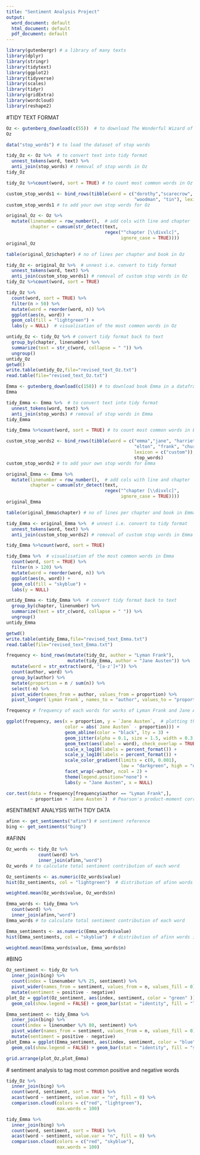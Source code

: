```yaml
---
title: "Sentiment Analysis Project"
output:
  word_document: default
  html_document: default
  pdf_document: default
---
```


```r
library(gutenbergr) # a library of many texts
library(dplyr)
library(stringr)
library(tidytext)
library(ggplot2)
library(tidyverse)
library(scales)
library(tidyr)
library(gridExtra)
library(wordcloud)
library(reshape2)
```

#TIDY TEXT FORMAT
```r
Oz <- gutenberg_download(c(55))  # to download The Wonderful Wizard of Oz book in a dataframe from the gutenberg library
Oz

data("stop_words") # to load the dataset of stop words
```
 
```r
tidy_Oz <- Oz %>%  # to convert text into tidy format 
  unnest_tokens(word, text) %>%
  anti_join(stop_words) # removal of stop words in Oz
tidy_Oz

tidy_Oz %>%count(word, sort = TRUE) # to count most common words in Oz
```

```r
custom_stop_words1 <- bind_rows(tibble(word = c("dorothy","scarecrow", "witch", "oz", "toto",
                                                "woodman", "tin"), lexicon = c("custom")), stop_words)
custom_stop_words1 # to add your own stop words for Oz
```
 
```r
original_Oz <- Oz %>%
  mutate(linenumber = row_number(),  # add cols with line and chapter 
         chapter = cumsum(str_detect(text, 
                                     regex("^chapter [\\divxlc]",
                                           ignore_case = TRUE))))
original_Oz

table(original_Oz$chapter) # no of lines per chapter and book in Oz
```
 
```r
tidy_Oz <- original_Oz %>%  # unnest i.e. convert to tidy format 
  unnest_tokens(word, text) %>%
  anti_join(custom_stop_words1) # removal of custom stop words in Oz
tidy_Oz %>%count(word, sort = TRUE) 
```
 
```r
tidy_Oz %>%  
  count(word, sort = TRUE) %>%
  filter(n > 50) %>%
  mutate(word = reorder(word, n)) %>%
  ggplot(aes(n, word)) +
  geom_col(fill = "lightgreen") +
  labs(y = NULL)  # visualisation of the most common words in Oz
```
 
```r
untidy_Oz <- tidy_Oz %>% # convert tidy format back to text
  group_by(chapter, linenumber) %>% 
  summarize(text = str_c(word, collapse = " ")) %>%
  ungroup()
untidy_Oz
getwd()
write.table(untidy_Oz,file="revised_text_Oz.txt")
read.table(file="revised_text_Oz.txt")
```
 
```r
Emma <- gutenberg_download(c(158)) # to download book Emma in a dataframe from the gutenberg library
Emma
```
 
```r
tidy_Emma <- Emma %>%  # to convert text into tidy format 
  unnest_tokens(word, text) %>%
  anti_join(stop_words) # removal of stop words in Emma
tidy_Emma

tidy_Emma %>%count(word, sort = TRUE) # to count most common words in Emma
```
 
```r
custom_stop_words2 <- bind_rows(tibble(word = c("emma","jane", "harriet", "weston", "knightley",
                                                "elton", "frank", "churchill", "hartfield"),  
                                                lexicon = c("custom")), 
                                                stop_words)
custom_stop_words2 # to add your own stop words for Emma
```
 
```r
original_Emma <- Emma %>%
  mutate(linenumber = row_number(),  # add cols with line and chapter 
         chapter = cumsum(str_detect(text, 
                                     regex("^chapter [\\divxlc]",
                                           ignore_case = TRUE))))
original_Emma

table(original_Emma$chapter) # no of lines per chapter and book in Emma
```
 
```r
tidy_Emma <- original_Emma %>%  # unnest i.e. convert to tidy format 
  unnest_tokens(word, text) %>%
  anti_join(custom_stop_words2) # removal of custom stop words in Emma

tidy_Emma %>%count(word, sort = TRUE) 
```
 
```r
tidy_Emma %>%  # visualisation of the most common words in Emma
  count(word, sort = TRUE) %>%
  filter(n > 120) %>%
  mutate(word = reorder(word, n)) %>%
  ggplot(aes(n, word)) +
  geom_col(fill = "skyblue") +
  labs(y = NULL)
```
 
```r
untidy_Emma <- tidy_Emma %>%  # convert tidy format back to text
  group_by(chapter, linenumber) %>% 
  summarize(text = str_c(word, collapse = " ")) %>%
  ungroup()
untidy_Emma

getwd()
write.table(untidy_Emma,file="revised_text_Emma.txt")
read.table(file="revised_text_Emma.txt")
```
 
```r
frequency <- bind_rows(mutate(tidy_Oz, author = "Lyman Frank"),
                       mutate(tidy_Emma, author = "Jane Austen")) %>% 
  mutate(word = str_extract(word, "[a-z']+")) %>%
  count(author, word) %>%
  group_by(author) %>%
  mutate(proportion = n / sum(n)) %>% 
  select(-n) %>% 
  pivot_wider(names_from = author, values_from = proportion) %>%
  pivot_longer(`Lyman Frank`, names_to = "author", values_to = "proportion")

frequency # frequency of each words for works of Lyman Frank and Jane Austen
```
 
```r
ggplot(frequency, aes(x = proportion, y = `Jane Austen`,  # plotting the word frequencies
                      color = abs(`Jane Austen` - proportion))) +
                      geom_abline(color = "black", lty = 3) +
                      geom_jitter(alpha = 0.1, size = 1.5, width = 0.3, height = 0.3) +
                      geom_text(aes(label = word), check_overlap = TRUE, vjust = 1.5) +
                      scale_x_log10(labels = percent_format()) +
                      scale_y_log10(labels = percent_format()) +
                      scale_color_gradient(limits = c(0, 0.001), 
                                           low = "darkgreen", high = "darkblue") +
                      facet_wrap(~author, ncol = 2) +
                      theme(legend.position="none") +
                      labs(y = "Jane Austen", x = NULL)
```
 
```r
cor.test(data = frequency[frequency$author == "Lyman Frank",],
         ~ proportion + `Jane Austen`)  # Pearson's product-moment correlation to find the association of word frequencies between both texts
```

#SENTIMENT ANALYSIS WITH TIDY DATA
```r
afinn <- get_sentiments("afinn") # sentiment reference
bing <- get_sentiments("bing")  

```
 
#AFINN 
```r
Oz_words <- tidy_Oz %>%
            count(word) %>%
            inner_join(afinn,"word") 
Oz_words # to calculate total sentiment contribution of each word

Oz_sentiments <- as.numeric(Oz_words$value)
hist(Oz_sentiments, col = "lightgreen")  # distribution of afinn words in Oz

weighted.mean(Oz_words$value, Oz_words$n)
```
 
```r
Emma_words <- tidy_Emma %>%
  count(word) %>%
  inner_join(afinn,"word") 
Emma_words # to calculate total sentiment contribution of each word

Emma_sentiments <- as.numeric(Emma_words$value)
hist(Emma_sentiments, col = "skyblue")  # distribution of afinn words in Emma

weighted.mean(Emma_words$value, Emma_words$n)
```
 
#BING
```r
Oz_sentiment <- tidy_Oz %>%
  inner_join(bing) %>%
  count(index = linenumber %/% 25, sentiment) %>%
  pivot_wider(names_from = sentiment, values_from = n, values_fill = 0) %>% 
  mutate(sentiment = positive - negative)
plot_Oz = ggplot(Oz_sentiment, aes(index, sentiment, color = "green" )) + # to plot the sentiment over the trajectory of Oz
  geom_col(show.legend = FALSE) + geom_bar(stat = "identity", fill = "lightgreen", color = "lightgreen")
```
 
```r
Emma_sentiment <- tidy_Emma %>%
  inner_join(bing) %>%
  count(index = linenumber %/% 80, sentiment) %>%
  pivot_wider(names_from = sentiment, values_from = n, values_fill = 0) %>% 
  mutate(sentiment = positive - negative)
plot_Emma = ggplot(Emma_sentiment, aes(index, sentiment, color = "blue" )) + # to plot the sentiment over the trajectory of Emma
  geom_col(show.legend = FALSE) + geom_bar(stat = "identity", fill = "skyblue", color = "skyblue")
```
 
```r
grid.arrange(plot_Oz,plot_Emma)
```
 
 # sentiment analysis to tag most common positive and negative words
 
```r
tidy_Oz %>%
  inner_join(bing) %>%
  count(word, sentiment, sort = TRUE) %>%
  acast(word ~ sentiment, value.var = "n", fill = 0) %>%
  comparison.cloud(colors = c("red", "lightgreen"),
                   max.words = 100)
```

```r
tidy_Emma %>%
  inner_join(bing) %>%
  count(word, sentiment, sort = TRUE) %>%
  acast(word ~ sentiment, value.var = "n", fill = 0) %>%
  comparison.cloud(colors = c("red", "skyblue"),
                   max.words = 100)
```

